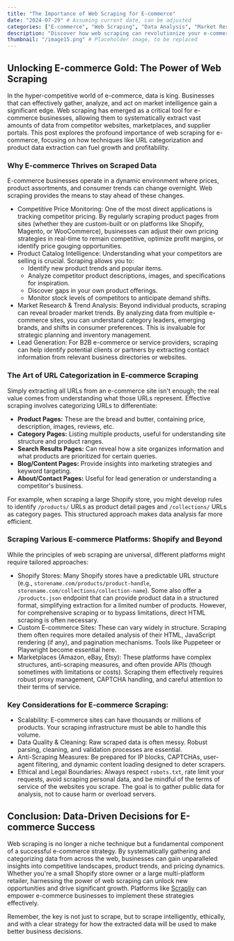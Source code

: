 ```yaml
---
title: "The Importance of Web Scraping for E-commerce"
date: "2024-07-29" # Assuming current date, can be adjusted
categories: ["E-commerce", "Web Scraping", "Data Analysis", "Market Research"]
description: "Discover how web scraping can revolutionize your e-commerce strategy by providing invaluable insights into competitor pricing, product catalogs, and market trends. Learn to categorize URLs and leverage data for growth."
thumbnail: "/image15.png" # Placeholder image, to be replaced
---
```


<PostLayout date="2024-07-29">

## Unlocking E-commerce Gold: The Power of Web Scraping

In the hyper-competitive world of e-commerce, data is king. Businesses that can effectively gather, analyze, and act on market intelligence gain a significant edge. Web scraping has emerged as a critical tool for e-commerce businesses, allowing them to systematically extract vast amounts of data from competitor websites, marketplaces, and supplier portals. This post explores the profound importance of web scraping for e-commerce, focusing on how techniques like URL categorization and product data extraction can fuel growth and profitability.

<BlogImage src="/image15.png" alt="Conceptual image of data streams flowing into an e-commerce platform" priority />

### Why E-commerce Thrives on Scraped Data

E-commerce businesses operate in a dynamic environment where prices, product assortments, and consumer trends can change overnight. Web scraping provides the means to stay ahead of these changes.

*   <Bold>Competitive Price Monitoring:</Bold> One of the most direct applications is tracking competitor pricing. By regularly scraping product pages from sites (whether they are custom-built or on platforms like Shopify, Magento, or WooCommerce), businesses can adjust their own pricing strategies in real-time to remain competitive, optimize profit margins, or identify price gouging opportunities.
*   <Bold>Product Catalog Intelligence:</Bold> Understanding what your competitors are selling is crucial. Scraping allows you to:
    *   Identify new product trends and popular items.
    *   Analyze competitor product descriptions, images, and specifications for inspiration.
    *   Discover gaps in your own product offerings.
    *   Monitor stock levels of competitors to anticipate demand shifts.
*   <Bold>Market Research & Trend Analysis:</Bold> Beyond individual products, scraping can reveal broader market trends. By analyzing data from multiple e-commerce sites, you can understand category leaders, emerging brands, and shifts in consumer preferences. This is invaluable for strategic planning and inventory management.
*   <Bold>Lead Generation:</Bold> For B2B e-commerce or service providers, scraping can help identify potential clients or partners by extracting contact information from relevant business directories or websites.

### The Art of URL Categorization in E-commerce Scraping

Simply extracting all URLs from an e-commerce site isn't enough; the real value comes from understanding what those URLs represent. Effective scraping involves categorizing URLs to differentiate:

*   **Product Pages:** These are the bread and butter, containing price, description, images, reviews, etc.
*   **Category Pages:** Listing multiple products, useful for understanding site structure and product ranges.
*   **Search Results Pages:** Can reveal how a site organizes information and what products are prioritized for certain queries.
*   **Blog/Content Pages:** Provide insights into marketing strategies and keyword targeting.
*   **About/Contact Pages:** Useful for lead generation or understanding a competitor's business.

For example, when scraping a large Shopify store, you might develop rules to identify `/products/` URLs as product detail pages and `/collections/` URLs as category pages. This structured approach makes data analysis far more efficient.

<BlogImage src="/image16.png" alt="Diagram showing URLs being sorted into different categories" />

### Scraping Various E-commerce Platforms: Shopify and Beyond

While the principles of web scraping are universal, different platforms might require tailored approaches:

*   <Bold>Shopify Stores:</Bold> Many Shopify stores have a predictable URL structure (e.g., `storename.com/products/product-handle`, `storename.com/collections/collection-name`). Some also offer a `/products.json` endpoint that can provide product data in a structured format, simplifying extraction for a limited number of products. However, for comprehensive scraping or to bypass limitations, direct HTML scraping is often necessary.
*   <Bold>Custom E-commerce Sites:</Bold> These can vary widely in structure. Scraping them often requires more detailed analysis of their HTML, JavaScript rendering (if any), and pagination mechanisms. Tools like Puppeteer or Playwright become essential here.
*   <Bold>Marketplaces (Amazon, eBay, Etsy):</Bold> These platforms have complex structures, anti-scraping measures, and often provide APIs (though sometimes with limitations or costs). Scraping them effectively requires robust proxy management, CAPTCHA handling, and careful attention to their terms of service.

### Key Considerations for E-commerce Scraping:

*   <Bold>Scalability:</Bold> E-commerce sites can have thousands or millions of products. Your scraping infrastructure must be able to handle this volume.
*   <Bold>Data Quality & Cleaning:</Bold> Raw scraped data is often messy. Robust parsing, cleaning, and validation processes are essential.
*   <Bold>Anti-Scraping Measures:</Bold> Be prepared for IP blocks, CAPTCHAs, user-agent filtering, and dynamic content loading designed to deter scrapers.
*   <Bold>Ethical and Legal Boundaries:</Bold> Always respect `robots.txt`, rate limit your requests, avoid scraping personal data, and be mindful of the terms of service of the websites you scrape. The goal is to gather public data for analysis, not to cause harm or overload servers.

<BlogImage src="/image17.png" alt="Stylized image representing ethical considerations in e-commerce data scraping" />

## Conclusion: Data-Driven Decisions for E-commerce Success

Web scraping is no longer a niche technique but a fundamental component of a successful e-commerce strategy. By systematically gathering and categorizing data from across the web, businesses can gain unparalleled insights into competitive landscapes, product trends, and pricing dynamics. Whether you're a small Shopify store owner or a large multi-platform retailer, harnessing the power of web scraping can unlock new opportunities and drive significant growth. Platforms like [Scrapliy](https://scrapliy.com) can empower e-commerce businesses to implement these strategies effectively.

Remember, the key is not just to scrape, but to scrape intelligently, ethically, and with a clear strategy for how the extracted data will be used to make better business decisions.

</PostLayout> 